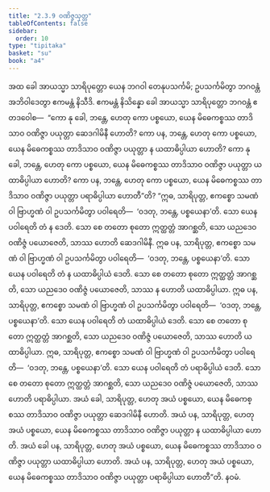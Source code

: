 ```yaml
---
title: "2.3.9 ဝဏိဇ္ဇသုတ္တ"
tableOfContents: false
sidebar:
  order: 10
type: "tipitaka"
basket: "su"
book: "a4"
---
```



<DynamicBreadcrumb />

<Division number="79" book="a4">

<Paragraph number="556" book="a4">
အထ ခေါ အာယသ္မာ သာရိပုတ္တော ယေန ဘဂဝါ တေနုပသင်္ကမိ; ဥပသင်္ကမိတွာ ဘဂဝန္တံ အဘိဝါဒေတွာ ဧကမန္တံ နိသီဒိ. ဧကမန္တံ နိသိန္နော ခေါ အာယသ္မာ သာရိပုတ္တော ဘဂဝန္တံ ဧတဒဝေါစ—  “ကော နု ခေါ, ဘန္တေ, ဟေတု ကော ပစ္စယော, ယေန မိဓေကစ္စဿ တာဒိသာဝ ဝဏိဇ္ဇာ ပယုတ္တာ ဆေဒဂါမိနီ ဟောတိ? ကော ပန, ဘန္တေ, ဟေတု ကော ပစ္စယော, ယေန မိဓေကစ္စဿ တာဒိသာဝ ဝဏိဇ္ဇာ ပယုတ္တာ န ယထာဓိပ္ပါယာ ဟောတိ? ကော နု ခေါ, ဘန္တေ, ဟေတု ကော ပစ္စယော, ယေန မိဓေကစ္စဿ တာဒိသာဝ ဝဏိဇ္ဇာ ပယုတ္တာ ယထာဓိပ္ပါယာ ဟောတိ? ကော ပန, ဘန္တေ, ဟေတု ကော ပစ္စယော, ယေန မိဓေကစ္စဿ တာဒိသာဝ ဝဏိဇ္ဇာ ပယုတ္တာ ပရာဓိပ္ပါယာ ဟောတီ”တိ?
</Paragraph>

<Paragraph number="557" book="a4">
“ဣဓ, သာရိပုတ္တ, ဧကစ္စော သမဏံ ဝါ ဗြာဟ္မဏံ ဝါ ဥပသင်္ကမိတွာ ပဝါရေတိ—  ‘ဝဒတု, ဘန္တေ, ပစ္စယေနာ’တိ. သော ယေန ပဝါရေတိ တံ န ဒေတိ. သော စေ တတော စုတော ဣတ္ထတ္တံ အာဂစ္ဆတိ, သော ယညဒေဝ ဝဏိဇ္ဇံ ပယောဇေတိ, သာဿ ဟောတိ ဆေဒဂါမိနီ.
</Paragraph>

<Paragraph number="558" book="a4">
ဣဓ ပန, သာရိပုတ္တ, ဧကစ္စော သမဏံ ဝါ ဗြာဟ္မဏံ ဝါ ဥပသင်္ကမိတွာ ပဝါရေတိ—  ‘ဝဒတု, ဘန္တေ, ပစ္စယေနာ’တိ. သော ယေန ပဝါရေတိ တံ န ယထာဓိပ္ပါယံ ဒေတိ. သော စေ တတော စုတော ဣတ္ထတ္တံ အာဂစ္ဆတိ, သော ယညဒေဝ ဝဏိဇ္ဇံ ပယောဇေတိ, သာဿ န ဟောတိ ယထာဓိပ္ပါယာ.
</Paragraph>

<Paragraph number="559" book="a4">
ဣဓ ပန, သာရိပုတ္တ, ဧကစ္စော သမဏံ ဝါ ဗြာဟ္မဏံ ဝါ ဥပသင်္ကမိတွာ ပဝါရေတိ—  ‘ဝဒတု, ဘန္တေ, ပစ္စယေနာ’တိ. သော ယေန ပဝါရေတိ တံ ယထာဓိပ္ပါယံ ဒေတိ. သော စေ တတော စုတော ဣတ္ထတ္တံ အာဂစ္ဆတိ, သော ယညဒေဝ ဝဏိဇ္ဇံ ပယောဇေတိ, သာဿ ဟောတိ ယထာဓိပ္ပါယာ.
</Paragraph>

<Paragraph number="560" book="a4">
ဣဓ, သာရိပုတ္တ, ဧကစ္စော သမဏံ ဝါ ဗြာဟ္မဏံ ဝါ ဥပသင်္ကမိတွာ ပဝါရေတိ—  ‘ဝဒတု, ဘန္တေ, ပစ္စယေနာ’တိ. သော ယေန ပဝါရေတိ တံ ပရာဓိပ္ပါယံ ဒေတိ. သော စေ တတော စုတော ဣတ္ထတ္တံ အာဂစ္ဆတိ, သော ယညဒေဝ ဝဏိဇ္ဇံ ပယောဇေတိ, သာဿ ဟောတိ ပရာဓိပ္ပါယာ.
</Paragraph>

<Paragraph number="561" book="a4">
အယံ ခေါ, သာရိပုတ္တ, ဟေတု အယံ ပစ္စယော, ယေန မိဓေကစ္စဿ တာဒိသာဝ ဝဏိဇ္ဇာ ပယုတ္တာ ဆေဒဂါမိနီ ဟောတိ. အယံ ပန, သာရိပုတ္တ, ဟေတု အယံ ပစ္စယော, ယေန မိဓေကစ္စဿ တာဒိသာဝ ဝဏိဇ္ဇာ ပယုတ္တာ န ယထာဓိပ္ပါယာ ဟောတိ. အယံ ခေါ ပန, သာရိပုတ္တ, ဟေတု အယံ ပစ္စယော, ယေန မိဓေကစ္စဿ တာဒိသာဝ ဝဏိဇ္ဇာ ပယုတ္တာ ယထာဓိပ္ပါယာ ဟောတိ. အယံ ပန, သာရိပုတ္တ, ဟေတု အယံ ပစ္စယော, ယေန မိဓေကစ္စဿ တာဒိသာဝ ဝဏိဇ္ဇာ ပယုတ္တာ ပရာဓိပ္ပါယာ ဟောတီ”တိ.

</Paragraph>
</Division>

<Paragraph number="562" type="center" book="a4">
နဝမံ.
</Paragraph>